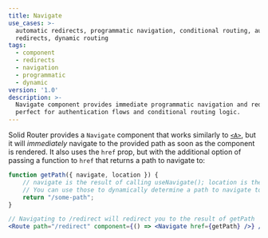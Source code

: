 ```yaml
---
title: Navigate
use_cases: >-
  automatic redirects, programmatic navigation, conditional routing, auth
  redirects, dynamic routing
tags:
  - component
  - redirects
  - navigation
  - programmatic
  - dynamic
version: '1.0'
description: >-
  Navigate component provides immediate programmatic navigation and redirects,
  perfect for authentication flows and conditional routing logic.
---
```


Solid Router provides a `Navigate` component that works similarly to [`<A>`](/solid-router/reference/components/a), but it will _immediately_ navigate to the provided path as soon as the component is rendered.
It also uses the `href` prop, but with the additional option of passing a function to `href` that returns a path to navigate to:

```jsx
function getPath({ navigate, location }) {
	// navigate is the result of calling useNavigate(); location is the result of calling useLocation().
	// You can use those to dynamically determine a path to navigate to
	return "/some-path";
}

// Navigating to /redirect will redirect you to the result of getPath
<Route path="/redirect" component={() => <Navigate href={getPath} />} />;
```
